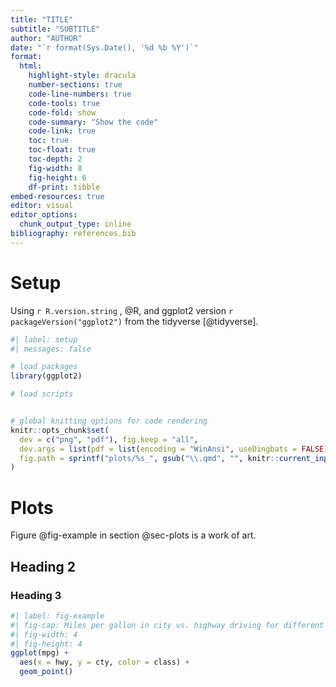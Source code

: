 ```yaml
---
title: "TITLE"
subtitle: "SUBTITLE"
author: "AUTHOR"
date: "`r format(Sys.Date(), '%d %b %Y')`"
format: 
  html:
    highlight-style: dracula
    number-sections: true
    code-line-numbers: true
    code-tools: true
    code-fold: show
    code-summary: "Show the code"
    code-link: true
    toc: true
    toc-float: true
    toc-depth: 2
    fig-width: 8
    fig-height: 6
    df-print: tibble
embed-resources: true
editor: visual
editor_options: 
  chunk_output_type: inline
bibliography: references.bib
---
```


# Setup

Using `r R.version.string` , @R, and ggplot2 version `r packageVersion("ggplot2")` from the tidyverse [@tidyverse].

```r
#| label: setup
#| messages: false

# load packages
library(ggplot2)

# load scripts


# global knitting options for code rendering
knitr::opts_chunk$set(
  dev = c("png", "pdf"), fig.keep = "all",
  dev.args = list(pdf = list(encoding = "WinAnsi", useDingbats = FALSE)),
  fig.path = sprintf("plots/%s_", gsub("\\.qmd", "", knitr::current_input()))
)
```

# Plots {#sec-plots}

Figure @fig-example in section @sec-plots is a work of art.

## Heading 2

### Heading 3

```r
#| label: fig-example
#| fig-cap: Miles per gallon in city vs. highway driving for different car types.
#| fig-width: 4
#| fig-height: 4
ggplot(mpg) + 
  aes(x = hwy, y = cty, color = class) +
  geom_point()
```
